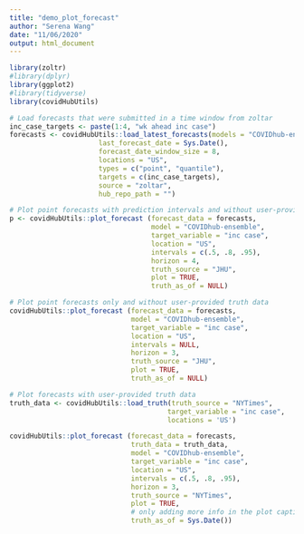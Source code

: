 ```yaml
---
title: "demo_plot_forecast"
author: "Serena Wang"
date: "11/06/2020"
output: html_document
---
```


```r
library(zoltr)
#library(dplyr)
library(ggplot2)
#library(tidyverse)
library(covidHubUtils)
```

```r
# Load forecasts that were submitted in a time window from zoltar
inc_case_targets <- paste(1:4, "wk ahead inc case")
forecasts <- covidHubUtils::load_latest_forecasts(models = "COVIDhub-ensemble",
                      last_forecast_date = Sys.Date(),
                      forecast_date_window_size = 8,
                      locations = "US",
                      types = c("point", "quantile"),
                      targets = c(inc_case_targets),
                      source = "zoltar",
                      hub_repo_path = "")

```

```r
# Plot point forecasts with prediction intervals and without user-provided truth data
p <- covidHubUtils::plot_forecast (forecast_data = forecasts,
                                   model = "COVIDhub-ensemble",
                                   target_variable = "inc case",
                                   location = "US",
                                   intervals = c(.5, .8, .95),
                                   horizon = 4,
                                   truth_source = "JHU",
                                   plot = TRUE,
                                   truth_as_of = NULL)

```


```r
# Plot point forecasts only and without user-provided truth data
covidHubUtils::plot_forecast (forecast_data = forecasts,
                              model = "COVIDhub-ensemble",
                              target_variable = "inc case",
                              location = "US",
                              intervals = NULL,
                              horizon = 3,
                              truth_source = "JHU",
                              plot = TRUE,
                              truth_as_of = NULL)

```

```r
# Plot forecasts with user-provided truth data
truth_data <- covidHubUtils::load_truth(truth_source = "NYTimes",
                                       target_variable = "inc case",
                                       locations = 'US')

covidHubUtils::plot_forecast (forecast_data = forecasts,
                              truth_data = truth_data,
                              model = "COVIDhub-ensemble",
                              target_variable = "inc case",
                              location = "US",
                              intervals = c(.5, .8, .95),
                              horizon = 3,
                              truth_source = "NYTimes",
                              plot = TRUE,
                              # only adding more info in the plot caption now
                              truth_as_of = Sys.Date())


```

